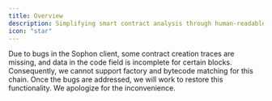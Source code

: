 ```yaml
---
title: Overview
description: Simplifying smart contract analysis through human-readable tables.
icon: "star"
---
```



<Warning>
Due to bugs in the Sophon client, some contract creation traces are missing, and data in the code field is incomplete for certain blocks. Consequently, we cannot support factory and bytecode matching for this chain. Once the bugs are addressed, we will work to restore this functionality. We apologize for the inconvenience.
</Warning>

<OverviewDecodedDataApproach blockchain= "sophon"/>